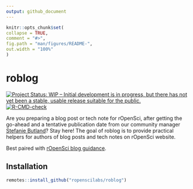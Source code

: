 ```yaml
---
output: github_document
---
```


<!-- README.md is generated from README.Rmd. Please edit that file -->

```r
knitr::opts_chunk$set(
collapse = TRUE,
comment = "#>",
fig.path = "man/figures/README-",
out.width = "100%"
)
```

# roblog

<!-- badges: start -->
[![Project Status: WIP – Initial development is in progress, but there has not yet been a stable, usable release suitable for the public.](https://www.repostatus.org/badges/latest/wip.svg)](https://www.repostatus.org/#wip)
[![R-CMD-check](https://github.com/ropenscilabs/roblog/actions/workflows/R-CMD-check.yaml/badge.svg)](https://github.com/ropenscilabs/roblog/actions/workflows/R-CMD-check.yaml)
<!-- badges: end -->

Are you preparing a blog post or tech note for rOpenSci, after getting the go-ahead and a tentative publication date from our community manager [Stefanie Butland](https://ropensci.org/authors/stefanie-butland/)? Stay here! The goal of roblog is to provide practical helpers for authors of blog posts and tech notes on rOpenSci website. 

Best paired with [rOpenSci blog guidance](https://blogguide.ropensci.org/).

## Installation

``` r
remotes::install_github("ropenscilabs/roblog")
```
